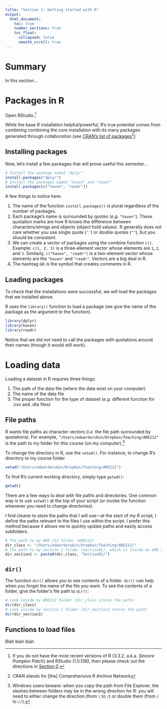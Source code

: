 ```yaml
---
title: "Section 1: Getting started with R"
output:
  html_document:
    toc: true
    number_sections: true
    toc_float:
      collapsed: false
      smooth_scroll: true
---
```


# Summary

In this section...

# Packages in R

Open RStudio.^[If you do not have the most recent versions of R (3.3.2, a.k.a. _Sincere Pumpkin Patch_) and RStudio (1.0.136), then please check out the directions in [Section 0](section00.html).]

While the base R installation helpful/powerful, R's true potential comes from combining combining the core installation with its many packages generated through collaboration (see [CRAN's list of packages](https://cran.r-project.org/web/packages/available_packages_by_name.html)^[CRAN stands for [the] Comprehensive R Archive Network]).

## Installing packages

Now, let's install a few packages that will prove useful this semester...

```r
# Install the package named "dplyr"
install.packages("dplyr")
# Install the packages named "haven" and "readr"
install.packages(c("haven", "readr"))
```

A few things to notice here:

1. The name of the function `install.packages()` is plural regardless of the number of packages.
2. Each package's name is surrounded by quotes (_e.g._ `"haven"`). These quotation marks are how R knows the difference between characters/strings and objects (object hold values). R generally does not care whether you use single quote (`''`) or double quotes (`""`), but you should be consistent.
3. We can create a vector of packages using the combine function `c()`. Example: `c(1, 2, 3)` is a three-element vector whose elements are `1`, `2`, and `3`. Similarly, `c("haven", "readr")` is a two-element vector whose elements are the `"haven"` and `"readr"`. Vectors are a big deal in R.
4. The hashtag (`#`) is the symbol that creates comments in R.

## Loading packages

To check that the installations were successful, we will load the packages that we installed above.

R uses the `library()` function to load a package (we give the name of the package as the argument to the function).

```r
library(dplyr)
library(haven)
library(readr)
```

Notice that we did not need to call the packages with quotations around their names (though it would still work).

# Loading data

Loading a dataset in R requires three things:

1. The path of the data file (where the data exist on your computer)
2. The name of the data file
3. The proper function for the type of dataset (_e.g._ different function for .csv and .dta files)

## File paths

R wants file paths as character vectors (_i.e._ the file path surrounded by quotations). For example, `"/Users/edwardarubin/Dropbox/Teaching/ARE212"` is the path to my folder for this course (on my computer).^[Windows users beware: when you copy the path from File Explorer, the slashes between folders may be in the wrong direction for R: you will need to either change the direction (from `\` to `/`) or double them (from `/` to `//`).]

To change the directory in R, use the `setwd()`. For instance, to change R's directory to my course folder

```r
setwd("/Users/edwardarubin/Dropbox/Teaching/ARE212")
```

To find R's current working directory, simply type `getwd()`:

```r
getwd()
```

There are a few ways to deal with file paths and directories. One common way is to use `setwd()` at the top of your script (or invoke the function whenever you need to change directories).

I find clearer to store the paths that I will use—at the start of my R script, I define the paths relevant to the files I use within the script. I prefer this method because it allows me to quickly update paths and easily access subfolders.

```r
# The path to my ARE 212 folder (ARE212)
dir_class <- "/Users/edwardarubin/Dropbox/Teaching/ARE212/"
# The path to my section 1 folder (Section01), which is inside my ARE 212 folder
dir_section1 <- paste0(dir_class, "Section01/")
```

## `dir()`

The function `dir()` allows you to see contents of a folder. `dir()` can help when you forget the name of the file you want. To see the contents of a folder, give the folder's file path to `dir()`:

```r
# Look inside my ARE212 folder (dir_class stores the path)
dir(dir_class)
# Look inside my section 1 folder (dir_section1 stores the path)
dir(dir_section1)
```

## Functions to load files

Blah blah blah
